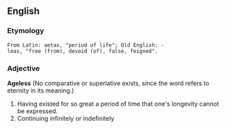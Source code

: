 ==English==
===Etymology===
 From Latin: aetas, "period of life"; Old English: -leas, "free (from), devoid (of), false, feigned".

===Adjective===
'''Ageless''' (No comparative or superlative exists, since the word refers to eternity in its meaning.)

# Having existed for so great a period of time that one's longevity cannot be expressed.
# Continuing infinitely or indefinitely